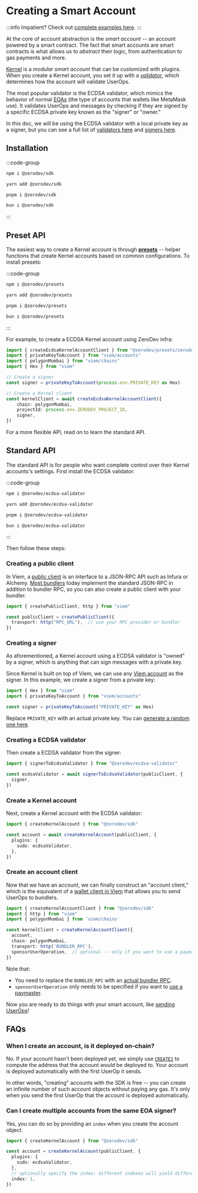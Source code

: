# Creating a Smart Account

:::info
Impatient?  Check out [complete examples here](https://github.com/zerodevapp/zerodev-examples/tree/main/create-account).
:::

At the core of account abstraction is the *smart account* -- an account powered by a smart contract.  The fact that smart accounts are smart contracts is what allows us to *abstract* their logic, from authentication to gas payments and more.

[Kernel](https://github.com/zerodevapp/kernel) is a *modular smart account* that can be customized with plugins.  When you create a Kernel account, you set it up with a [*validator*](/sdk/plugins/intro), which determines how the account will validate UserOps.

The most popular validator is the ECDSA validator, which mimics the behavior of normal [EOAs](https://ethereum.org/en/glossary/#eoa) (the type of accounts that wallets like MetaMask use).  It validates UserOps and messages by checking if they are signed by a specific ECDSA private key known as the "signer" or "owner."

In this doc, we will be using the ECDSA validator with a local private key as a signer, but you can see a full list of [validators here](/sdk/plugins/intro) and [signers here](/sdk/signers/intro).

## Installation

:::code-group

```bash [npm]
npm i @zerodev/sdk
```

```bash [yarn]
yarn add @zerodev/sdk
```

```bash [pnpm]
pnpm i @zerodev/sdk
```

```bash [bun]
bun i @zerodev/sdk
```

:::

## Preset API

The easiest way to create a Kernel account is through [**presets**](/sdk/presets/intro) -- helper functions that create Kernel accounts based on common configurations.  To install presets: 

:::code-group

```bash [npm]
npm i @zerodev/presets
```

```bash [yarn]
yarn add @zerodev/presets
```

```bash [pnpm]
pnpm i @zerodev/presets
```

```bash [bun]
bun i @zerodev/presets
```

:::

For example, to create a ECDSA Kernel account using ZeroDev infra:

```typescript
import { createEcdsaKernelAccountClient } from "@zerodev/presets/zerodev"
import { privateKeyToAccount } from "viem/accounts"
import { polygonMumbai } from "viem/chains"
import { Hex } from "viem"

// Create a signer
const signer = privateKeyToAccount(process.env.PRIVATE_KEY as Hex)

// Create a Kernel client
const kernelClient = await createEcdsaKernelAccountClient({
    chain: polygonMumbai,
    projectId: process.env.ZERODEV_PROJECT_ID,
    signer,
})
```

For a more flexible API, read on to learn the standard API.

## Standard API

The standard API is for people who want complete control over their Kernel accounts's settings.  First install the ECDSA validator:


:::code-group

```bash [npm]
npm i @zerodev/ecdsa-validator
```

```bash [yarn]
yarn add @zerodev/ecdsa-validator
```

```bash [pnpm]
pnpm i @zerodev/ecdsa-validator
```

```bash [bun]
bun i @zerodev/ecdsa-validator
```

:::

Then follow these steps:

### Creating a public client

In Viem, a [public client](https://viem.sh/docs/clients/public.html) is an interface to a JSON-RPC API such as Infura or Alchemy.  [Most bundlers](/meta-infra/intro) today implement the standard JSON-RPC in addition to bundler RPC, so you can also create a public client with your bundler.

```typescript
import { createPublicClient, http } from "viem"

const publicClient = createPublicClient({
  transport: http("RPC_URL"),  // use your RPC provider or bundler
})
```

### Creating a signer

As aforementioned, a Kernel account using a ECDSA validator is "owned" by a signer, which is anything that can sign messages with a private key.

Since Kernel is built on top of Viem, we can use any [Viem account](https://viem.sh/docs/accounts/privateKey.html) as the signer.  In this example, we create a signer from a private key:

```typescript
import { Hex } from "viem"
import { privateKeyToAccount } from "viem/accounts"

const signer = privateKeyToAccount("PRIVATE_KEY" as Hex)
```

Replace `PRIVATE_KEY` with an actual private key.  You can [generate a random one here](https://privatekeys.pw/keys/ethereum/random).

### Creating a ECDSA validator

Then create a ECDSA validator from the signer:

```typescript
import { signerToEcdsaValidator } from "@zerodev/ecdsa-validator"

const ecdsaValidator = await signerToEcdsaValidator(publicClient, {
  signer,
})
```

### Create a Kernel account

Next, create a Kernel account with the ECDSA validator:

```typescript
import { createKernelAccount } from "@zerodev/sdk"

const account = await createKernelAccount(publicClient, {
  plugins: {
    sudo: ecdsaValidator,
  },
})
```

### Create an account client

Now that we have an account, we can finally construct an "account client," which is the equivalent of a [wallet client in Viem](https://viem.sh/docs/clients/wallet.html) that allows you to send UserOps to bundlers.

```typescript
import { createKernelAccountClient } from "@zerodev/sdk"
import { http } from "viem"
import { polygonMumbai } from 'viem/chains'

const kernelClient = createKernelAccountClient({
  account,
  chain: polygonMumbai,
  transport: http('BUNDLER_RPC'),
  sponsorUserOperation,  // optional -- only if you want to use a paymaster
})
```

Note that:

- You need to replace the `BUNDLER_RPC` with an [actual bundler RPC](/sdk/infra/intro).
- `sponsorUserOperation` only needs to be specified if you want to [use a paymaster](/sdk/core-api/sponsor-gas).

Now you are ready to do things with your smart account, like [sending UserOps](/sdk/core-api/send-transactions)!

## FAQs

### When I create an account, is it deployed on-chain?

No.  If your account hasn't been deployed yet, we simply use [`CREATE2`](https://eips.ethereum.org/EIPS/eip-1014) to compute the address that the account *would* be deployed to.  Your account is deployed automatically with the first UserOp it sends.

In other words, "creating" accounts with the SDK is free -- you can create an infinite number of such account objects without paying any gas.  It's only when you send the first UserOp that the account is deployed automatically.

### Can I create multiple accounts from the same EOA signer?

Yes, you can do so by providing an `index` when you create the account object.

```typescript
import { createKernelAccount } from "@zerodev/sdk"

const account = createKernelAccount(publicClient, {
  plugins: {
    sudo: ecdsaValidator,
  },
  // optionally specify the index; different indexes will yield different accounts
  index: 1,
})
```
